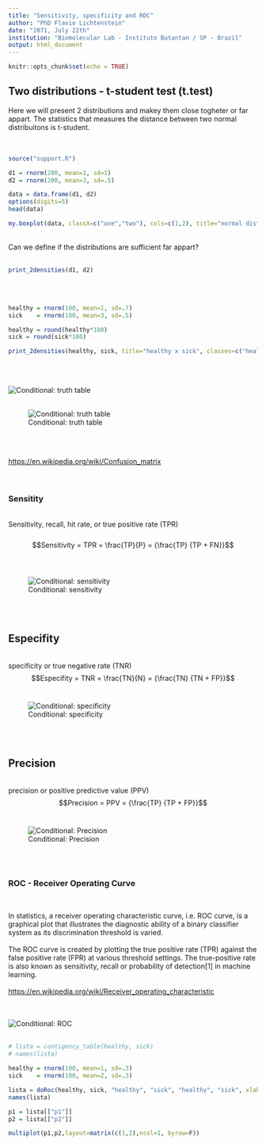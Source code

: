 ```yaml
---
title: "Sensitivity, specificity and ROC"
author: "PhD Flavio Lichtenstein"
date: "2071, July 22th"
institution: "Biomolecular Lab - Instituto Butantan / SP - Brazil"
output: html_document
---
```


```r
knitr::opts_chunk$set(echo = TRUE)

```
  
## Two distributions - t-student test (t.test)

Here we will present 2 distributions and makey them close togheter or far appart. The statistics that measures the distance between two normal distribuitons is t-student.  
<br><br>

```r

source("support.R")

d1 = rnorm(200, mean=1, sd=1)
d2 = rnorm(200, mean=3, sd=.5)

data = data.frame(d1, d2)
options(digits=5)
head(data)

my.boxplot(data, classX=c("one","two"), cols=c(1,2), title="normal distribution", ylab="%", colors=c("blue", "red"), is.log=F,ylim=NA)

```

<br>
Can we define if the distributions are sufficient far appart?
<br><br>

```r

print_2densities(d1, d2)  

```
<br><br>  

```r

healthy = rnorm(100, mean=1, sd=.7)
sick    = rnorm(100, mean=3, sd=.5)

healthy = round(healthy*100)
sick = round(sick*100)

print_2densities(healthy, sick, title="healthy x sick", classes=c("healthy", "sick"))


```  
<br><br>  

![Conditional: truth table](truthtable.png)
<br><br>

![Conditional: truth table](twodistrib.png)

<br><br>

<https://en.wikipedia.org/wiki/Confusion_matrix>  
<br><br>

### Sensitity  
<br>
Sensitivity, recall, hit rate, or true positive rate (TPR)  
<br>
$$Sensitivity = TPR = \frac{TP}{P} = {\frac{TP} {TP + FN}}$$  
<br>  

![Conditional: sensitivity](./sensitivity2.png)

<br><br>

## Especifity  
<br>
specificity or true negative rate (TNR)
<br>
$$Especifity = TNR = \frac{TN}{N} = {\frac{TN} {TN + FP}}$$
<br>  

![Conditional: specificity](./specificity.png)

<br><br>

## Precision  
<br>
precision or positive predictive value (PPV)
<br>
$$Precision = PPV = {\frac{TP} {TP + FP}}$$
<br>  

![Conditional: Precision](./precision.png)

<br><br>  

### ROC - Receiver Operating Curve  
<br>

In statistics, a receiver operating characteristic curve, i.e. ROC curve, is a graphical plot that illustrates the diagnostic ability of a binary classifier system as its discrimination threshold is varied.  
<br>
The ROC curve is created by plotting the true positive rate (TPR) against the false positive rate (FPR) at various threshold settings. The true-positive rate is also known as sensitivity, recall or probability of detection[1] in machine learning.  
<br>
<https://en.wikipedia.org/wiki/Receiver_operating_characteristic>  
<br><br>

![Conditional: ROC](./ROC.png)  
<br>

```r

# lista = contigency_table(healthy, sick)
# names(lista)

healthy = rnorm(100, mean=1, sd=.3)
sick    = rnorm(100, mean=2, sd=.3)

lista = doRoc(healthy, sick, "healthy", "sick", "healthy", "sick", xlab="measure", isLog=F, titleAux="")
names(lista)

p1 = lista[["p1"]]
p2 = lista[["p2"]]

multiplot(p1,p2,layout=matrix(c(1,2),ncol=1, byrow=F))


``` 

<br><br>  

